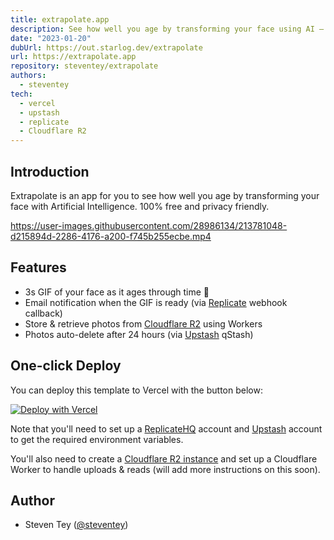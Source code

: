 ```yaml
---
title: extrapolate.app
description: See how well you age by transforming your face using AI – 100% free and privacy-friendly.
date: "2023-01-20"
dubUrl: https://out.starlog.dev/extrapolate
url: https://extrapolate.app
repository: steventey/extrapolate
authors:
  - steventey
tech:
  - vercel
  - upstash
  - replicate
  - Cloudflare R2
---
```



## Introduction

Extrapolate is an app for you to see how well you age by transforming your face with Artificial Intelligence. 100% free and privacy friendly.


https://user-images.githubusercontent.com/28986134/213781048-d215894d-2286-4176-a200-f745b255ecbe.mp4


## Features

- 3s GIF of your face as it ages through time 🧓
- Email notification when the GIF is ready (via [Replicate](https://replicate.com) webhook callback)
- Store & retrieve photos from [Cloudflare R2](https://www.cloudflare.com/lp/pg-r2/) using Workers
- Photos auto-delete after 24 hours (via [Upstash](https://upstash.com) qStash)

## One-click Deploy

You can deploy this template to Vercel with the button below:

[![Deploy with Vercel](https://vercel.com/button)](https://vercel.com/new/clone?demo-title=Extrapolate%20%E2%80%93%C2%A0See%20how%20well%20you%20age%20with%20AI&demo-description=Age%20transformation%20AI%20app%20powered%20by%20Next.js%2C%20Replicate%2C%20Upstash%2C%20and%20Cloudflare%20R2%20%2B%20Workers.&demo-url=https%3A%2F%2Fextrapolate.app%2F&demo-image=%2F%2Fimages.ctfassets.net%2Fe5382hct74si%2F4B2RUQ7DTvPgpf3Ra9jSC2%2Fda2571b055081a670ac9649d3ac0ac7a%2FCleanShot_2023-01-20_at_12.04.08.png&project-name=Extrapolate%20%E2%80%93%C2%A0See%20how%20well%20you%20age%20with%20AI&repository-name=extrapolate&repository-url=https%3A%2F%2Fgithub.com%2Fsteven-tey%2Fextrapolate&from=templates&integration-ids=oac_V3R1GIpkoJorr6fqyiwdhl17&env=REPLICATE_API_KEY%2CREPLICATE_WEBHOOK_TOKEN%2CCLOUDFLARE_WORKER_SECRET%2CPOSTMARK_TOKEN&envDescription=How%20to%20get%20these%20env%20variables%3A%20&envLink=https%3A%2F%2Fgithub.com%2Fsteven-tey%2Fextrapolate%2Fblob%2Fmain%2F.env.example)

Note that you'll need to set up a [ReplicateHQ](https://replicate.com) account and [Upstash](https://upstash.com) account to get the required environment variables.

You'll also need to create a [Cloudflare R2 instance](https://www.cloudflare.com/lp/pg-r2/) and set up a Cloudflare Worker to handle uploads & reads (will add more instructions on this soon).

## Author

- Steven Tey ([@steventey](https://twitter.com/steventey))
